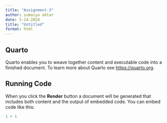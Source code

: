 ```yaml
---
title: "Assignment-3"
author: sumaiya aktar
date: 5-24-2024
title: "Untitled"
format: html
---
```


## Quarto

Quarto enables you to weave together content and executable code into a finished document. To learn more about Quarto see <https://quarto.org>.

## Running Code

When you click the **Render** button a document will be generated that includes both content and the output of embedded code. You can embed code like this:

```r
1 + 1
```


